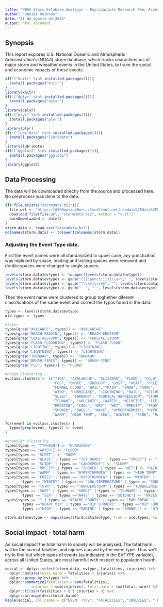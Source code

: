 ```yaml
---
title: "NOAA Storm Database Analisys - Reproducible Research Peer Assessment 2"
author: "Daniel Resende"
date: "21 de agosto de 2015"
output: html_document
---
```


## Synopsis

This report explores U.S. National Oceanic and Atmospheric Administration's (NOAA) storm database, which tracks characteristics of major storm and wheather events in the United States, to trace the social and economic impacts of those events.

```r
if(!("knitr" %in% installed.packages())){
  install.packages("knitr")
}
library(knitr)
if(!("dplyr" %in% installed.packages())){
  install.packages("dplyr")
}
library(dplyr)
if(!("plyr" %in% installed.packages())){
  install.packages("plyr")
}
library(plyr)
if(!("lubridate" %in% installed.packages())){
  install.packages("lubridate")
}
library(lubridate)
if(!("ggplot2" %in% installed.packages())){
  install.packages("ggplot2")
}
library(ggplot2)
```

## Data Processing

The data will be downloaded directly from the source and processed here. No preprocess was done to the data. 

```r
if(!file.exists("stormData.bz2")){
  file.url <- "https://d396qusza40orc.cloudfront.net/repdata%2Fdata%2FStormData.csv.bz2"
  download.file(file.url, "stormData.bz2", method = "curl")
  dateDownloaded <- date()
}
storm.data <- read.csv("stormData.bz2")
colnames(storm.data) <- tolower(colnames(storm.data))
```

### Adjusting the Event Type data.

First the event names were all standardized to upper case, any punctuation was replaced by space, leading and trailing spaces were removed and double spaces were changed to single spaces.

```r
levels(storm.data$evtype) <- toupper(levels(storm.data$evtype))
levels(storm.data$evtype) <- gsub("([[:punct:]])|\\s+"," ", levels(storm.data$evtype))
levels(storm.data$evtype) <- gsub("^\\s+|\\s+$", "", levels(storm.data$evtype))
levels(storm.data$evtype) <- gsub("  ", " ", levels(storm.data$evtype))
```

Then the event name were clustered to group toghether diferent classifications of the same event and correct the typos found in the data.

```r
types <- levels(storm.data$evtype)
old.types <- types

#typos
types[grep("AVALANCE", types)] <- "AVALANCHE"
types[grep("BEACH EROSIN", types)] <- "BEACH EROSION"
types[grep("COASTALSTORM", types)] <- "COASTAL STORM"
types[grep("FLASH FLOOODING", types)] <- "FLASH FLOOD"
types[grep("LIGHTING", types)] <- "LIGHTNING"
types[grep("LIGNTNING", types)] <- "LIGHTNING"
types[grep("TORNDAO", types)] <- "TORNADO"
types[grep("BRUSH FIRES", types)] <- "BRUSH FIRE"
types[grep("FLD", types)] <- "FLOOD"

#broad clustering
evclass.clusters <- c("TIDE", "AVALANCHE", "BLIZZARD", "FLOOD", "COLD", "DEBRIS FLOW",
                      "FOG", "SMOKE", "DROUGHT", "DUST", "HEAT", "FREEZ",
                      "FUNNEL CLOUD", "HAIL", "RAIN", "SNOW", "SURF",
                      "WIND", "HURRICANE", "LIGHTNING", "HAIL", "SEICHE",
                      "SLEET", "TORNADO", "TROPICAL DEPRESSION", "STORM",
                      "TSUNAMI", "VOLCANIC", "WATER", "WILDFIRE", "ICE",
                      "EROSION", "COOL", "DRY", "WET", "PRECIP", "FROST", "FUNNEL",
                      "SHOWER", "SWELL", "WAVE", "HYPERTHERMIA", "HYPOTHERMIA", "SLIDE",
                      "WARM", "HIGH TEMP", "SEA", "WINTER", "FIRE", "MARINE", "WINTRY")

for(event in evclass.clusters) {
  types[grep(event, types)] <- event
}

#granular clustering
types[types == "TYPHOON"] <- "HURRICANE"
types[types == "WATER"] <- "FLOOD"
types[types == "SLEET"] <- "SNOW"
types[types == "GLAZE" | types == "ICY ROADS" | types == "FROST"] <- "ICE"
types[types == "SLIDE" | types == "LANDSPOUT"] <- "SLUMP"
types[types == "PRECIP" | types == "SHOWER" | types == "WET"] <- "RAIN"
types[types == "WARM" | types == "HYPERTHERMIA" | types == "HIGH TEMP"] <- "HEAT"
types[types == "FREEZ" | types == "HYPOTHERMIA" | types == "WINTER" |
        types == "WINTRY" | types == "LOW TEMPERATURE" | types == "COOL"] <- "COLD"
types[types == "TSTM" | types == "THUNDERSTORM" | types == "TURBULENCE"] <- "STORM"
types[types == "SURF" | types == "SURGE" | types == "TSUNAMI" | types == "SWELL" |
        types == "SEA" | types =="WAVE" | types == "SEICHE"] <- "WAVES"
types[types == "" | types == "APACHE COUNTY" | types == "DAM BREAK" |
        types =="HEAVY MIX" | types =="RIP CURRENT" | types =="RIP CURRENTS" |
        types =="HIGH" | types == "MARINE" | types == "FUNNEL"] <- "OTHER"

storm.data$evtype <- mapvalues(storm.data$evtype, from = old.types, to = types)
```

## Social impact - total harm

As social impact the total harm to society will be analysed. The total harm will be the sum of fatalities and injuries caused by the event type. Thus we'll try to find out which types of events (as indicated in the EVTYPE variable), across all United States, are most harmful with respect to population health.

```r
social <- dplyr::select(storm.data, evtype, fatalities, injuries) %>%
  dplyr::mutate(total.harm = fatalities + injuries) %>%
  dplyr::group_by(evtype) %>%
  dplyr::summarize(fatalities = sum(fatalities),
            injuries = sum(injuries), total.harm = sum(total.harm)) %>%
  dplyr::filter(fatalities > 0 | injuries > 0) %>%
  dplyr::arrange(desc(total.harm))
kable(social, col.names = c("EVENT TYPE", "FATALITIES", "INJURIES", "TOTAL HARM"))
```



